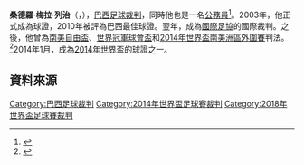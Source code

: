 {{noteTA|G1=football|G2=南美球會
|T=zh-hans:桑德罗·里奇;zh-hk:辛度·列治;zh-tw:桑德羅·里奇;
|1=zh-hans:桑德罗;zh-hk:辛度;zh-tw:桑德羅;
|2=zh-hans:里奇;zh-hk:列治;zh-tw:里奇
}}
{{Infobox football official
| name                = 桑德羅·列治<br/>Sandro Ricci
| image               = Sandro Ricci, FIFA referee 2015.jpg
| fullname            = Sandro Meira Ricci
| birth_date          = {{Birth date and age|1974|11|19|df=y}}
| birth_place         = [[巴西|巴西]][[米納斯吉拉斯州|米納斯吉拉斯州]][[波蘇斯－迪卡爾達斯|波蘇斯－迪卡爾達斯]]
| years1              = 
| league1             = [[巴西甲組足球聯賽|巴西甲組足球聯賽]]
| role1               = [[足球裁判|裁判]]
| internationalyears1 = 2011年–
| confederation1      = [[FIFA|FIFA]]國際裁判
| internationalrole1  = 裁判
}}

'''桑德羅·梅拉·列治'''（{{lang|en|Sandro Meira Ricci}}，{{bd|1974年|11月19日|||}}），[[巴西|巴西]][[足球裁判|足球裁判]]，同時他也是一名[[公務員|公務員]]<ref>{{Cite web |url=http://worldreferee.com/site/copy.php?linkID=5931&linkType=referee&contextType=bio |title=Meteoric ascension |accessdate=2014-06-09 |archive-date=2016-12-30 |archive-url=https://web.archive.org/web/20161230001802/http://worldreferee.com/site/copy.php?linkID=5931&linkType=referee&contextType=bio |dead-url=no }}</ref>。2003年，他正式成為球證，2010年被評為巴西最佳球證。翌年，成為[[國際足協|國際足協]]的國際裁判。之後，他曾為[[南美自由盃|南美自由盃]]、[[2013年世界冠軍球會盃|世界冠軍球會盃]]和[[2014年世界盃外圍賽_(南美洲區)|2014年世界盃南美洲區外圍賽]]判法。<ref>{{Cite web |url=http://worldreferee.com/site/copy.php?linkID=5931&linkType=referee&contextType=stats |title=Palmares for Sandro Meira Ricci |accessdate=2014-06-09 |archive-date=2015-04-02 |archive-url=https://web.archive.org/web/20150402075900/http://worldreferee.com/site/copy.php?linkID=5931&linkType=referee&contextType=stats |dead-url=no }}</ref>2014年1月，成為[[2014年世界盃足球賽|2014年世界盃]]的球證之一。

==資料來源==
{{reflist}}

[[Category:巴西足球裁判|Category:巴西足球裁判]]
[[Category:2014年世界盃足球賽裁判|Category:2014年世界盃足球賽裁判]]
[[Category:2018年世界盃足球賽裁判|Category:2018年世界盃足球賽裁判]]